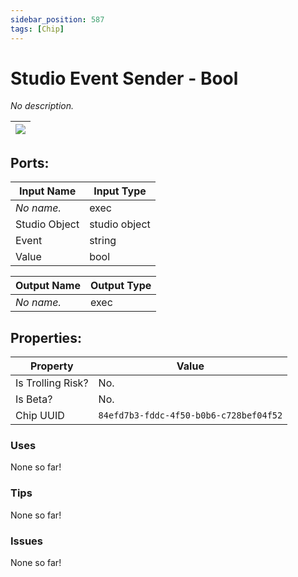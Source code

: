 ```yaml
---
sidebar_position: 587
tags: [Chip]
---
```


# Studio Event Sender - Bool


*No description.*

| ![](https://images-ext-2.discordapp.net/external/MPmIaQzlEPmgGWlgi-WxBBXt0Bjv_zWPkg1y1f_sy3s/https/www.recroomcircuits.com/image/circuit/absolute-value?width=206&height=108) |
|-----|

## Ports:

| Input Name | Input Type |
|-----------|-----------|
| *No name.* | exec |
| Studio Object | studio object |
| Event | string |
| Value | bool |

| Output Name | Output Type |
|-----------|-----------|
| *No name.* | exec |

## Properties:

| Property  | Value |
|-------------------|-----------|
| Is Trolling Risk? | No. |
| Is Beta? | No. |
| Chip UUID | `84efd7b3-fddc-4f50-b0b6-c728bef04f52` |

### Uses

None so far!

### Tips

None so far!

### Issues

None so far!